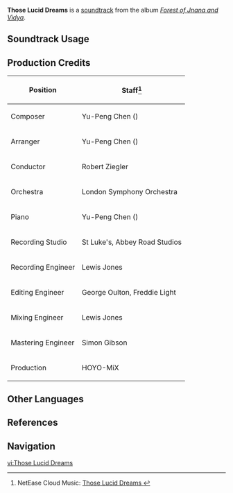 {{Soundtrack Infobox
|image          = Forest of Jnana and Vidya.png
|album          = Forest of Jnana and Vidya
|disc           = 1
|number         = 09
|featured       =
|featured2      =
|featured3      =
|featured_disc  =
|featured_disc2 =
|featured_disc3 =
|youtube_id     = N5pd-8T4UPw
|spotify_id     = 3U2azofTVrb1bdl21FZ0Jg
|previous       = Thoughts and Prayers
|next           = Silent Starry Night
}}
'''Those Lucid Dreams''' is a [[soundtrack]] from the album ''[[Forest of Jnana and Vidya]]''.

==Soundtrack Usage==
{{Soundtrack Usage
|quest    = Where the Boat of Consciousness Lies;;Dream of Falling;;Annals of the Scarlet Sands
|location = Sumeru City//night
|domain   = Dream of Falling (Domain)//[[Sumeru City]]
}}

==Production Credits==
{| class="wikitable"
! Position
! Staff<ref>NetEase Cloud Music: [https://music.163.com/#/song?id=1992141908 Those Lucid Dreams {{zh|眠时光明}}]</ref>
|-
! Composer
| Yu-Peng Chen ({{zh|陈致逸}})
|-
! Arranger
| Yu-Peng Chen ({{zh|陈致逸}})
|-
! Conductor
| Robert Ziegler
|-
! Orchestra
| London Symphony Orchestra
|-
! Piano
| Yu-Peng Chen ({{zh|陈致逸}})
|-
! Recording Studio
| St Luke's, Abbey Road Studios
|-
! Recording Engineer
| Lewis Jones
|-
! Editing Engineer
| George Oulton, Freddie Light
|-
! Mixing Engineer
| Lewis Jones
|-
! Mastering Engineer
| Simon Gibson
|-
! Production
| HOYO-MiX
|}
<!--
==Gallery==
<gallery>
</gallery>

==Trivia==
-->
==Other Languages==
{{Other Languages
|en      = Those Lucid Dreams
|zhs     = 眠时光明
|zhs_rm  = Miánshí Guāngmíng
|zht     = 眠時光明
|zht_rm  = Miánshí Guāngmíng
|zh_tl   = Light of Time of Slumber
|ja      = 眠りの光
|ja_rm   = Nemuri no Hikari
|ja_tl   = Light of Slumber
}}

==References==
{{Reflist}}

==Navigation==
{{Soundtrack Navbox|Forest of Jnana and Vidya}}

[[vi:Those Lucid Dreams]]
